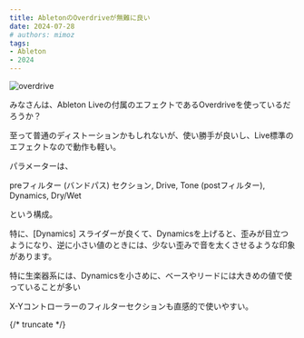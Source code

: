 ```yaml
---
title: AbletonのOverdriveが無難に良い
date: 2024-07-28
# authors: mimoz
tags:
- Ableton
- 2024
---
```


![overdrive](./overdrive.png)

みなさんは、Ableton Liveの付属のエフェクトであるOverdriveを使っているだろうか？

至って普通のディストーションかもしれないが、使い勝手が良いし、Live標準のエフェクトなので動作も軽い。

パラメーターは、

preフィルター (バンドパス) セクション, 
Drive, Tone (postフィルター), Dynamics, Dry/Wet

という構成。

特に、[Dynamics] スライダーが良くて、Dynamicsを上げると、歪みが目立つようになり、逆に小さい値のときには、少ない歪みで音を太くさせるような印象があります。

特に生楽器系には、Dynamicsを小さめに、ベースやリードには大きめの値で使っていることが多い

X-Yコントローラーのフィルターセクションも直感的で使いやすい。

{/* truncate */}
